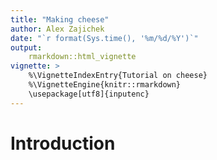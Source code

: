 ```yaml
---
title: "Making cheese"
author: Alex Zajichek
date: "`r format(Sys.time(), '%m/%d/%Y')`"
output: 
    rmarkdown::html_vignette
vignette: >
    %\VignetteIndexEntry{Tutorial on cheese}
    %\VignetteEngine{knitr::rmarkdown}
    \usepackage[utf8]{inputenc}
---
```


# Introduction
